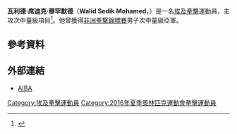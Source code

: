 {{Infobox boxer
|name        = 瓦利德·席迪克·穆罕默德<br />''Walid Sedik Mohamed''
|image       = 
|image_size  = 
|realname    = 
|nickname    = 
|weight      = 次中量級
|height      = 
|reach       = 
|nationality = {{EGY}}
|birth_date  = {{Birth date and age|1993|8|22|df=yes}}
|birth_place = 
|style       = 
|total       = 
|wins        = 
|losses      = 
|draws       = 
|no contests = 
|KO          = 
|medaltemplates =
{{MedalSport|男子[[拳擊|拳擊]]}}
{{MedalCountry|{{EGY}}}}
{{MedalCompetition|[[非洲拳擊錦標賽|非洲拳擊錦標賽]]}}
{{MedalSilver|[[2015年非洲拳擊錦標賽|2015年 卡薩布蘭卡]]|次中量級}} 
|show-medals =
}}
'''瓦利德·席迪克·穆罕默德'''（'''Walid Sedik Mohamed'''，{{bd|1993年|8月22日|catIdx=Mohamed, Walid Sedik}}）是一名[[埃及|埃及]][[拳擊|拳擊]]運動員，主攻次中量級項目<ref>{{cite web |url=http://www.aiba.org/walid-said-mohamed-sedik-mohamed-69-kg/ |title=WALID SAID MOHAMED SEDIK MOHAMED |publisher=AIBA |date=2016-05-07 |accessdate=2016-05-07 |archive-date=2016-08-20 |archive-url=https://web.archive.org/web/20160820205417/http://www.aiba.org/walid-said-mohamed-sedik-mohamed-69-kg/ |dead-url=no }}</ref>。他曾獲得[[非洲拳擊錦標賽|非洲拳擊錦標賽]]男子次中量級亞軍。

== 參考資料 ==
{{Reflist}}

== 外部連結 ==
* [http://www.aiba.org/walid-said-mohamed-sedik-mohamed-69-kg/ AIBA] {{Wayback|url=http://www.aiba.org/walid-said-mohamed-sedik-mohamed-69-kg/ |date=20160820205417 }}

{{Egypt-stub}}

{{DEFAULTSORT:Mohamed, Walid Sedik}}
[[Category:埃及拳擊運動員|Category:埃及拳擊運動員]]
[[Category:2016年夏季奧林匹克運動會拳擊運動員|Category:2016年夏季奧林匹克運動會拳擊運動員]]